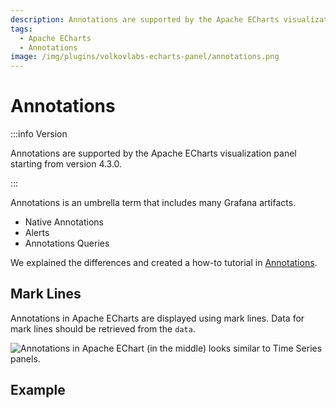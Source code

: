 ```yaml
---
description: Annotations are supported by the Apache ECharts visualization panel starting from version 4.3.0.
tags:
  - Apache ECharts
  - Annotations
image: /img/plugins/volkovlabs-echarts-panel/annotations.png
---
```



# Annotations

:::info Version

Annotations are supported by the Apache ECharts visualization panel starting from version 4.3.0.

:::

Annotations is an umbrella term that includes many Grafana artifacts.

- Native Annotations
- Alerts
- Annotations Queries

We explained the differences and created a how-to tutorial in [Annotations](/plugins/grafana/annotations).

## Mark Lines

Annotations in Apache ECharts are displayed using mark lines. Data for mark lines should be retrieved from the `data`.

<Image
  title="Annotations in Apache EChart (in the middle) looks similar to Time Series panels."
  src="/img/plugins/volkovlabs-echarts-panel/annotations.png"
/>

## Example

<Code
  url="https://github.com/VolkovLabs/volkovlabs.io/blob/main/docs/volkovlabs-echarts-panel/annotations.js"
  language="js"
/>
